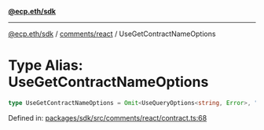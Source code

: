 [**@ecp.eth/sdk**](../../../index.mdx)

***

[@ecp.eth/sdk](/sdk-reference/index.mdx) / [comments/react](/sdk-reference/comments/react/index.mdx) / UseGetContractNameOptions

# Type Alias: UseGetContractNameOptions

```ts
type UseGetContractNameOptions = Omit<UseQueryOptions<string, Error>, "queryKey" | "queryFn">;
```

Defined in: [packages/sdk/src/comments/react/contract.ts:68](https://github.com/ecp-eth/comments-monorepo/blob/main/packages/sdk/src/comments/react/contract.ts#L68)

